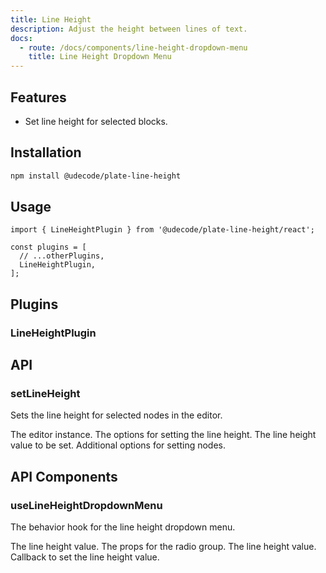 ```yaml
---
title: Line Height
description: Adjust the height between lines of text.
docs:
  - route: /docs/components/line-height-dropdown-menu
    title: Line Height Dropdown Menu
---
```


<ComponentPreview name="playground-demo" id="line-height" />

<PackageInfo>

## Features

- Set line height for selected blocks.

</PackageInfo>

## Installation

```bash
npm install @udecode/plate-line-height
```

## Usage

```tsx
import { LineHeightPlugin } from '@udecode/plate-line-height/react';

const plugins = [
  // ...otherPlugins,
  LineHeightPlugin,
];
```

## Plugins

### LineHeightPlugin

## API

### setLineHeight

Sets the line height for selected nodes in the editor.

<APIParameters>
  <APIItem name="editor" type="PlateEditor">
    The editor instance.
  </APIItem>
  <APIItem name="options" type="object">
    The options for setting the line height.
    <APISubList>
      <APISubListItem parent="options" name="value" type="number">
        The line height value to be set.
      </APISubListItem>
      <APISubListItem
        parent="options"
        name="setNodesOptions"
        type="SetNodesOptions"
      >
        Additional options for setting nodes.
      </APISubListItem>
    </APISubList>
  </APIItem>
</APIParameters>

## API Components

### useLineHeightDropdownMenu

The behavior hook for the line height dropdown menu.

<APIState>
  <APIItem name="value" type="number">
    The line height value.
  </APIItem>
</APIState>

<APIReturns>
  <APIItem name="radioGroupProps" type="object">
    The props for the radio group.
    <APISubList>
      <APISubListItem parent="radioGroupProps" name="value" type="string">
        The line height value.
      </APISubListItem>
      <APISubListItem
        parent="radioGroupProps"
        name="onValueChange"
        type="function"
      >
        Callback to set the line height value.
      </APISubListItem>
    </APISubList>
  </APIItem>
</APIReturns>